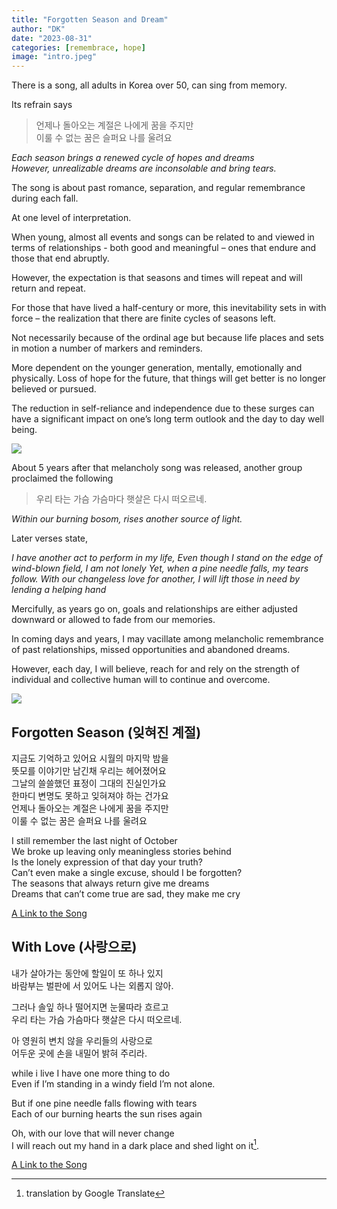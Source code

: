 ```yaml
---
title: "Forgotten Season and Dream"
author: "DK"
date: "2023-08-31"
categories: [remembrace, hope]
image: "intro.jpeg"
---
```


There is a song, all adults in Korea over 50, can sing from memory.

Its refrain says

> 언제나 돌아오는 계절은 나에게 꿈을 주지만   
> 이룰 수 없는 꿈은 슬퍼요 나를 울려요

*Each season brings a renewed cycle of hopes and dreams*  
*However, unrealizable dreams are inconsolable and bring tears.*

The song is about past romance, separation, and regular remembrance during each fall.

At one level of interpretation.

When young, almost all events and songs can be related to and viewed in terms of relationships - both good and meaningful -- ones that endure and those that end abruptly.

However, the expectation is that seasons and times will repeat and will return and repeat.

For those that have lived a half-century or more, this inevitability sets in with force -- the realization that there are finite cycles of seasons left.

Not necessarily because of the ordinal age but because life places and sets in motion a number of markers and reminders.

More dependent on the younger generation, mentally, emotionally and physically. 
Loss of hope for the future, that things will get better is no longer believed or pursued.

The reduction in self-reliance and independence due to these surges can have a significant impact on one's long term outlook and the day to day well being.

![](main.jpg)

About 5 years after that melancholy song was released, another group proclaimed the following

> 우리 타는 가슴 가슴마다 햇살은 다시 떠오르네.

*Within our burning bosom, rises another source of light.*

Later verses state,

*I have another act to perform in my life,*
*Even though I stand on the edge of wind-blown field, I am not lonely*
*Yet, when a pine needle falls, my tears follow.*
*With our changeless love for another, I will lift those in need by lending a helping hand*

Mercifully, as years go on, goals and relationships are either adjusted downward or allowed to fade from our memories. 

In coming days and years, I may vacillate among melancholic remembrance of past relationships, missed opportunities and abandoned dreams.  

However, each day, I will believe, reach for and rely on the strength of individual and collective human will to continue and overcome.

![](main2.jpeg)

## Forgotten Season (잊혀진 계절)

지금도 기억하고 있어요 시월의 마지막 밤을  
뜻모를 이야기만 남긴채 우리는 헤어졌어요   
그날의 쓸쓸했던 표정이 그대의 진실인가요    
한마디 변명도 못하고 잊혀져야 하는 건가요   
언제나 돌아오는 계절은 나에게 꿈을 주지만   
이룰 수 없는 꿈은 슬퍼요 나를 울려요  

I still remember the last night of October   
We broke up leaving only meaningless stories behind   
Is the lonely expression of that day your truth?   
Can't even make a single excuse, should I be forgotten?   
The seasons that always return give me dreams  
Dreams that can't come true are sad, they make me cry

[A Link to the Song](https://youtu.be/fMmgz5RS0RE?si=whG6B6Usp4uvLj6l)

## With Love (사랑으로)

내가 살아가는 동안에 할일이 또 하나 있지   
바람부는 벌판에 서 있어도 나는 외롭지 않아.  

그러나 솔잎 하나 떨어지면 눈물따라 흐르고   
우리 타는 가슴 가슴마다 햇살은 다시 떠오르네.  

아 영원히 변치 않을 우리들의 사랑으로   
어두운 곳에 손을 내밀어 밝혀 주리라.  

while i live I have one more thing to do   
Even if I'm standing in a windy field I'm not alone.  

But if one pine needle falls flowing with tears  
Each of our burning hearts the sun rises again  

Oh, with our love that will never change  
I will reach out my hand in a dark place and shed light on it^[translation by Google Translate]. 

[A Link to the Song](https://www.youtube.com/watch?v=uuJ-SCwk7Z0)
